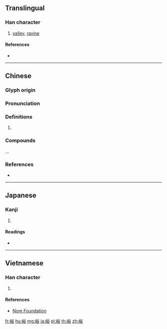{{character info/new}}
==Translingual==

===Han character===
{{Han char|rn=46|rad=山|as=07|sn=10|four=28768|canj=UCOR|ids=⿰山谷}}

# [[valley]], [[ravine]]

====References====
* {{Han ref|kx=0311.110|dkj=08073|dj=0611.190|hdz=10775.090|uh=5CEA|ud=23786|bh=AE6E|bd=44654}}

----

==Chinese==
{{zh-forms}}

===Glyph origin===
{{Han etym}}

===Pronunciation===
{{zh-pron
|m=yù
|c=juk6,jyu6
|mc=
|oc=y
|cat=
}}

===Definitions===
{{zh-hanzi}}

# {{rfdef|zh}}

===Compounds===
...

===References===
* {{R:yue:mfccd}}

----

==Japanese==

===Kanji===
{{ja-kanji|grade=|rs=山07}}

# {{defn|lang=ja|sort=山07}}

====Readings====
* {{ja-readings|on=[[よく]] (yoku)|kun=[[たに]] (tani)}}

----

==Vietnamese==

===Han character===
{{vi-readings|rs=山07|hanviet=dụ}}

# {{defn|lang=vi|sort=山07}}

====References====
* [http://nomfoundation.org/common/nom_details.php?codepoint=5cea Nom Foundation]

[[fr:峪]]
[[hu:峪]]
[[mg:峪]]
[[ja:峪]]
[[pl:峪]]
[[th:峪]]
[[zh:峪]]
